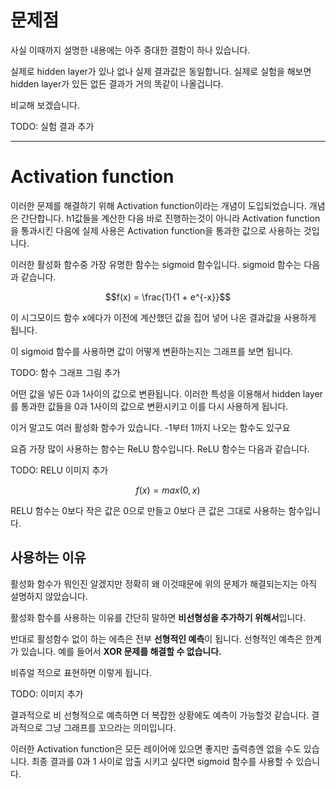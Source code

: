 # 문제점
사실 이때까지 설명한 내용에는 아주 중대한 결함이 하나 있습니다.

실제로 hidden layer가 있나 없나 실제 결과값은 동일합니다. 실제로 실험을 해보면 hidden layer가 있든 없든 결과가 거의 똑같이 나올겁니다.

비교해 보겠습니다.

TODO: 실험 결과 추가

***

# Activation function
이러한 문제를 해결하기 위해 Activation function이라는 개념이 도입되었습니다. 개념은 간단합니다. h1값들을 계산한 다음 바로 진행하는것이 아니라 Activation function을 통과시킨 다음에 실제 사용은 Activation function을 통과한 값으로 사용하는 것입니다.

이러한 활성화 함수중 가장 유명한 함수는 sigmoid 함수입니다. sigmoid 함수는 다음과 같습니다.

```math
f(x) = \frac{1}{1 + e^{-x}}
```

이 시그모이드 함수 x에다가 이전에 계산했던 값을 집어 넣어 나온 결과값을 사용하게 됩니다.

이 sigmoid 함수를 사용하면 값이 어떻게 변환하는지는 그래프를 보면 됩니다.

TODO: 함수 그래프 그림 추가

어떤 값을 넣든 0과 1사이의 값으로 변환됩니다. 이러한 특성을 이용해서 hidden layer를 통과한 값들을 0과 1사이의 값으로 변환시키고 이를 다시 사용하게 됩니다.

이거 말고도 여러 활성화 함수가 있습니다. -1부터 1까지 나오는 함수도 있구요

요즘 가장 많이 사용하는 함수는 ReLU 함수입니다. ReLU 함수는 다음과 같습니다.

TODO: RELU 이미지 추가

```math
f(x) = max(0, x)
```

RELU 함수는 0보다 작은 값은 0으로 만들고 0보다 큰 값은 그대로 사용하는 함수입니다.

## 사용하는 이유
활성화 함수가 뭐인진 알겠지만 정확히 왜 이것때문에 위의 문제가 해결되는지는 아직 설명하지 않았습니다.

활성화 함수를 사용하는 이유를 간단히 말하면 **비선형성을 추가하기 위해서**입니다.

반대로 활성함수 없이 하는 에측은 전부 **선형적인 예측**이 됩니다. 선형적인 예측은 한계가 있습니다. 예를 들어서 **XOR 문제를 해결할 수 없습니다.**

비쥬얼 적으로 표현하면 이렇게 됩니다.

TODO: 이미지 추가

결과적으로 비 선형적으로 예측하면 더 복잡한 상황에도 예측이 가능할것 같습니다. 결과적으로 그냥 그래프를 꼬으라는 의미입니다.

이러한 Activation function은 모든 레이어에 있으면 좋지만 출력층엔 없을 수도 있습니다. 최종 결과를 0과 1 사이로 압출 시키고 싶다면 sigmoid 함수를 사용할 수 있습니다.